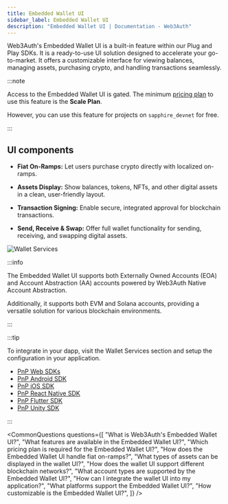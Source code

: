 ```yaml
---
title: Embedded Wallet UI
sidebar_label: Embedded Wallet UI
description: "Embedded Wallet UI | Documentation - Web3Auth"
---
```



Web3Auth's Embedded Wallet UI is a built-in feature within our Plug and Play SDKs. It is a
ready-to-use UI solution designed to accelerate your go-to-market. It offers a customizable
interface for viewing balances, managing assets, purchasing crypto, and handling transactions
seamlessly.

:::note

Access to the Embedded Wallet UI is gated. The minimum
[pricing plan](https://web3auth.io/pricing.html) to use this feature is the **Scale Plan**.

However, you can use this feature for projects on `sapphire_devnet` for free.

:::

## UI components

- **Fiat On-Ramps:** Let users purchase crypto directly with localized on-ramps.

- **Assets Display:** Show balances, tokens, NFTs, and other digital assets in a clean,
  user-friendly layout.

- **Transaction Signing:** Enable secure, integrated approval for blockchain transactions.

- **Send, Receive & Swap:** Offer full wallet functionality for sending, receiving, and swapping
  digital assets.

![Wallet Services](/images/wallet-services.png)

:::info

The Embedded Wallet UI supports both Externally Owned Accounts (EOA) and Account Abstraction (AA)
accounts powered by Web3Auth Native Account Abstraction.

Additionally, it supports both EVM and Solana accounts, providing a versatile solution for various
blockchain environments.

:::

:::tip

To integrate in your dapp, visit the Wallet Services section and setup the configuration in your
application.

- [PnP Web SDKs](/sdk/web/react/advanced/wallet-services)
- [PnP Android SDK](/sdk/mobile/pnp/android/usage#launch-wallet-services)
- [PnP iOS SDK](/sdk/mobile/pnp/ios/usage#launch-wallet-services)
- [PnP React Native SDK](/sdk/mobile/pnp/react-native/usage#launching-wallet-services-ui)
- [PnP Flutter SDK](/sdk/mobile/pnp/flutter/usage#launch-wallet-services)
- [PnP Unity SDK](/sdk/gaming/unity/usage#launch-wallet-services)

:::

<CommonQuestions
  questions={[
    "What is Web3Auth's Embedded Wallet UI?",
    "What features are available in the Embedded Wallet UI?",
    "Which pricing plan is required for the Embedded Wallet UI?",
    "How does the Embedded Wallet UI handle fiat on-ramps?",
    "What types of assets can be displayed in the wallet UI?",
    "How does the wallet UI support different blockchain networks?",
    "What account types are supported by the Embedded Wallet UI?",
    "How can I integrate the wallet UI into my application?",
    "What platforms support the Embedded Wallet UI?",
    "How customizable is the Embedded Wallet UI?",
  ]}
/>
